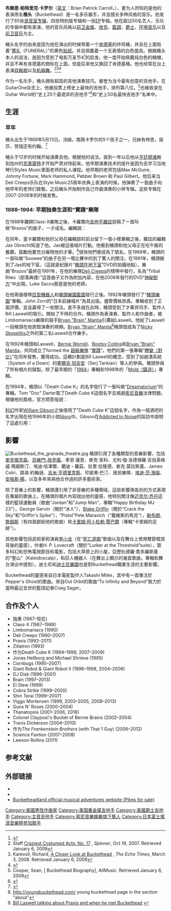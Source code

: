 {{noteTA
|1=zh-tw:布萊恩; zh-cn:布赖恩;
|2=zh-tw:卡羅; zh-cn:卡罗尔;
}}
{{Infobox musical artist
| name               = Buckethead Syracuse<br/>布赖恩·帕特里克·卡罗尔
| image              =Buckethead Syracuse.jpg
| caption            =Buckethead2011年在意大利锡拉库扎表演
| image_size         = <!-- Only for images narrower than 220 pixels -->
| background         = non_vocal_instrumentalist
| birth_name         = 布赖恩·帕特里克·卡罗尔
| alias              = Death Cube K
| birth_date         = {{birth date and age|1969|05|13|mf=y}}<ref>According to footage of the ''Binge III'' video, May 13 is Carroll's birthday. 1969 can be deduced from the December 1989 issue of ''Guitar for the Practicing Musician'', stating his age to be 20 years.</ref>
| genre              = [[前卫金属|前卫金属]]、[[前衛|前衛]]、[[实验摇滚|实验摇滚]]、[[先锋金属|先锋金属]], [[藍草音樂|藍草音樂]]
| years_active       = 1988–present
| instrument         = [[吉他|吉他]]、[[贝司|贝司]]、[[曼陀林|曼陀林]]、[[乌克丽丽|乌克丽丽]]、[[钢琴|钢琴]]、[[班卓琴|班卓琴]]、[[电子琴|电子琴]]、[[大提琴|大提琴]]
| label              = [[TDRS_Music|TDRS Music]], Hatboxghost Music, Bucketheadland, [[Avant|Avant]], Day Eight Music, [[Sony_Music_Entertainment|Sony Music Entertainment]], [[CyberOctave|CyberOctave]], Sub Meta, Metastation, City Hall, Stray, Gonervill, Catalyst Entertainment, [[Ion|Ion]], Disembodied, [[Tzadik_Records|Tzadik]], Avabella Productions, [[Serjical_Strike_Records|Serjical Strike]]
| associated_acts    = [[Colonel_Claypool's_Bucket_of_Bernie_Brains|Colonel Claypool's Bucket of Bernie Brains]], [[Guns_N'_Roses|Guns N' Roses]], [[Praxis_(band)|Praxis]], [[Serj_Tankian|Serj Tankian]], [[Deli_Creeps|Deli Creeps]], [[Science_Faxtion|Science Faxtion]], [[Cornbugs|Cornbugs]], El Stew, [[Arcana_(jazz)|Arcana]], [[Thanatopsis_(band)|Thanatopsis]], [[Primus_(band)|Primus]], [[Bill_Laswell|Bill Laswell]], [[Bootsy_Collins|Bootsy Collins]], [[Viggo_Mortensen|Viggo Mortensen]]
| website            = {{URL|http://www.bucketheadland.com/}} {{URL|http://www.bucketheadpikes.com/}}
|notable_instruments = [[Gibson_Les_Paul#Buckethead_Signature_Model|Gibson Les Paul Buckethead Signature]]<br>[[Jackson_King_V|Jackson Y2KV]]<br>[[ESP_M-II|ESP M-II]]
}}

'''布赖恩·帕特里克·卡罗尔'''（[[英文|英文]]：Brian Patrick Carroll，{{bd|1969年|5月13日||}}），更为人所知的是他的表演用名'''桶头'''（Buckethead）是一名多乐器手，并且擅长多种风格的音乐。他发行了65张[[录音室专辑|录音室专辑]]，四张特别版专辑和一张[[EP|EP]]专辑。他在超过50名艺人、乐队的专辑中都有表演，他的音乐风格以[[前卫金属|前卫金属]]、[[放克|放克]]、[[藍調|藍調]]、[[爵士|爵士]]、[[环境音乐|环境音乐]]以及[[前卫音乐|前卫音乐]]为主。

桶头名字的由来是因为他在演出的时候带着一个[[肯德基|肯德基]]的炸鸡桶，并且在上面贴着“[[葬礼|葬礼]]（FUNERAL）”的黄色[[贴纸|贴纸]]。并且佩戴着一个无表情的白色面具。根据桶头本人的说法，是因为受到了电影万圣节4<ref>{{cite web |url=http://www.mtv.com/news/articles/1458813/kurt-loder-meets-gnrs-buckethead.jhtml |title=Beneath The Bucket, Behind The Mask: Kurt Loder Meets GN'R's Buckethead - Music, Celebrity, Artist News |publisher=MTV.com |date=2002-11-21 |accessdate=2013-03-19 |archive-date=2013-05-10 |archive-url=https://web.archive.org/web/20130510180030/http://www.mtv.com/news/articles/1458813/kurt-loder-meets-gnrs-buckethead.jhtml |dead-url=no }}</ref>的启发。他一度开始佩戴纯白色的桶帽，并且不再有肯德基的商标在上面。但是后来他又换回了肯德基桶。他也经常在台上表演[[双截棍|双截棍]]以及[[机器舞|机器舞]]。<ref>Staff [http://www.spinner.com/tag/Buckethead/ Craziest Costumed Acts: No. 17] {{Webarchive|url=https://archive.is/20120917182004/www.spinner.com/tag/Buckethead/ |date=2012-09-17 }}, ''Spinner'', Oct 19, 2007. Retrieved January 6, 2009</ref><ref>Karevoll, Richard, [http://media.www.theechotimes.com/media/storage/paper347/news/2008/03/03/Ae/A.Closer.Look.At.Buckethead-3260934.shtml A Closer Look at Buckethead] {{webarchive|url=https://web.archive.org/web/20090213000144/http://media.www.theechotimes.com/media/storage/paper347/news/2008/03/03/Ae/A.Closer.Look.At.Buckethead-3260934.shtml |date=2009-02-13 }}, ''The Echo Times'', March 3, 2008. Retrieved January 6, 2009</ref><ref name=mtv>{{cite web |url = http://www.mtv.com/news/articles/1458813/20021121/guns_n_roses.jhtml |title = Beneath The Bucket, Behind The Mask: Kurt Loder Meets GN'R's Buckethead |accessdate = 2007-12-09 |author = Loder, Kurt |date = November 21, 2002 |publisher = MTV |archive-date = 2012-03-28 |archive-url = https://www.webcitation.org/66Vd5LZJm?url=http://www.mtv.com/news/articles/1458813/kurt-loder-meets-gnrs-buckethead.jhtml |dead-url = no }}</ref>

作为一名乐手，桶头拥有超高的吉他演奏技巧。被誉为当今最有创意的吉他手。在GuitarOne杂志上，他被投票上榜史上最快的吉他手，排列第八位。<ref>Cooper, Sean, [{{Allmusic|class=artist|id=p60553/biography|pure_url=yes}} Buckethead Biography], ''AllMusic''. Retrieved January 6, 2009</ref>也被收录在Guitar World的“史上25个最诡异的吉他手”<ref name="top 10">{{cite web|url = http://www.randyciak.com/guitar/top_shredders_of_all_time.htm|title = Top Shredders of All Time|accessdate = 2008-02-26|work = RandyCiak.com|deadurl = yes|archiveurl = https://web.archive.org/web/20080309115203/http://www.randyciak.com/guitar/top_shredders_of_all_time.htm|archivedate = 2008年3月9日|df = }}</ref>和“史上50名最快吉他手”名单中。

==生涯==

===早年===
桶头出生于1969年5月13日。汤姆，南茜卡罗尔的5个孩子之一，兄妹有林恩，丽莎，劳瑞还有约翰。<ref>{{Cite web |url=http://www.laverneonline.com/2009/11/09/death-taxes-and-athletic-director-tom-carroll/ |title=Tom Carroll, Buckethead's father small biography |accessdate=2013-11-06 |archive-date=2014-03-07 |archive-url=https://web.archive.org/web/20140307134550/http://www.laverneonline.com/2009/11/09/death-taxes-and-athletic-director-tom-carroll/ |dead-url=no }}</ref>

桶头于12岁的时候开始演奏吉他。根据他的说法，直到一年以后他从[[Huntington_Beach|亨廷顿滩]]搬到加州的[[Claremont|克莱蒙特]]才开始严肃对待起来。他早期演奏技术的提升是因为去学习当地琴行Styles Music里面老师的私人课程。他早期的老师包括Max McGuire, Johnny Fortune, Mark Hammond, Pebber Brown 和 Paul Gilbert。他后来当Deli Creeps乐队在Style Music25周年庆典上表演的时候，他弹奏了一首曲子向他早年的老师们致敬。之后桶头开始制作自己作曲演奏的小样专辑。这些专辑在2007-2008年的时候发售。

===1988–1994: 早期独奏生涯和“實踐”樂隊===
在1988年離開Class-X樂隊之後，卡羅爾向[[Guitar_Player|吉他手雜誌]]投稿了一首叫做“Brazos”的曲子，一夕成名。編輯說：

{{quotation|令人震驚的吉他手和貝司手，他展現了Paul Gilber演奏速度和準度，優美和諧。他用他超現實，無盡的想象力徹底改變了傳統老派金屬樂和搖滾樂的陳詞濫調。一個真正值得關注的天才，被大家稱作“桶頭”<ref>''Guitar Player'' magazine 1988</ref>}}

在同年，當卡羅爾和他的父母在編輯部的前台留下一張小樣專輯之後，雜誌的編輯Jas Obrecht知道了他。Jas被這張唱片打動。他衝到桶頭和他父母正在吃午飯的餐廳，鼓勵他要充分展現他的才華。<ref>http://youngbuckethead.com/ {{Wayback|url=http://youngbuckethead.com/ |date=20080709002835 }} young buckethead page in the section "about"</ref>很快他們便成為了朋友。在1989年，桶頭的一首叫做“Soowee”的曲子在另一場比賽中的到了驚人的關注。在1991年，桶頭搬到了Jas的地下室。（這就是紀錄片“[[Young_Buckethead|桶頭在地下室]]”DVD的拍攝地點）。樂曲“Brazos”最終在1991年，在他的樂隊[[Deli_Creeps|Deli Creeps]]的樣帶中發行，名為“Tribal Rites（部落典禮）”這首曲子又作為附加內容，在他2006年發行的DVD“[[Secret_Recipe_(Buckethead_DVD)|神秘配方]]”中出現。Luke Sacco那是是他的老師。

在他兩張樣帶[[Gaint_Robot|巨型機器人]]和[[Bucketheadlind_Blueprints|桶頭樂園藍圖]]發行之後。1992年桶頭發行了“[[Bucketheadland|桶頭樂園]]”專輯。John Zorn的“日本前線唱片”為其出版。儘管價格昂貴。專輯收到了正面評價，並且贏得了一些關注。差不多就在此時，桶頭受到了才華貝司手、製作人Bill Laswell的吸引。開始了不時的合作。桶頭作為表演者、製作人和作曲者，被Limbomaniacs樂隊的鼓手[[Bryan_Mantia|Bryan "Brain" Mantia]]引薦給Laswell。他給了Laswell一段桶頭在他房間演奏的視頻。[[Bryan_Mantia|Bryan "Brain" Mantia]]<ref>[http://www.tedkurland.com/pbuild/linkbuilder.cfm?selection=doc.271 Bill Laswell talking about Praxis and when he met Buckethead] {{webarchive|url=https://web.archive.org/web/20061215182308/http://www.tedkurland.com/pbuild/linkbuilder.cfm?selection=doc.271 |date=2006-12-15 }}</ref>桶頭很成為了[[Nicky_Skopelitis|Nicky Skopelitis]]之外的第二名Laswell合作樂手。

在1992年桶頭和Laswell，[[Bernie_Worrell|Bernie Worrell]]、[[Bootsy_Collins|Bootsy Collins]]和[[Bryan_Mantia|Bryan "Brain" Mantia]]，共同成立了formed the [[Supergroup_(music)|超級樂隊]] “[[Praxis_(band)|實踐]]”。他們的第一張專輯“[[Transmutation_(Mutatis_Mutandis)|轉變（對比）]]”在同年發售，獲得成功。這樁計劃是Bill Laswell的概念，受到了如崩潰系統（System of a Down）的[[塞爾吉·坦吉安|塞爾吉·坦吉安]]（Serj Tankian）等人的參與。桶頭參與了所有唱片的錄製。除了最早期的「[[1984_(Praxis_album)|1984]]」專輯和1998年的「[[Mold_(Praxis_album)|Mold（鑄造）]]」專輯。

在1994年，桶頭以「Death Cube K」的名字發行了一張叫做“[[Dreamatorium|Dreamatorium]]”的專輯。Tom "Doc" Darter取了Death Cube K這個名字去規避[[索尼音樂|索尼音樂]]法律問題。根據他的風格，官方問答版說：

{{quotation|很多人認為，不管怎樣，Death Cube K是另一位個體，看上去是桶頭的消極面。他戴着黑色反光面具，就好像[[Darth_Vader|Darth Vader]]。這個幽靈驚嚇着桶頭，並出現在他的噩夢中<ref>{{cite web |url=http://www.bucketheadland.com/faq/index.html#anchor1786800 |title=Buckethead FAQ v 1.0 |publisher=Bucketheadland.com |date= |accessdate=2012-02-29 |deadurl=yes |archiveurl=https://web.archive.org/web/20111230003000/http://bucketheadland.com/faq/index.html#anchor1786800 |archivedate=2011-12-30 }}</ref>}}

[[科幻|科幻]]作家[[William_Gibson|William Gibson]]之後借用了"Death Cube K”這個名字，作為一個酒吧的名字出現在他1996年的小說[[Idoru|Idoru]]中。Gibson在[[Addicted_to_Noise|Addicted to Noise]]的採訪中說明了這處引用：

{{quotation|Death Cube K 其實是一張專輯的名字，很抱歉我記不得是那個樂隊做的了，但是Bill Laswell，我不能說認識他，但是他的作品不時會流露出來友善很打動我。這個樂隊在他唱片公司的旗下。Death Cube K是他們出版專輯中一個狠毒化身的名字。當我看到它，我立刻聯想到東京的一個 Franz Kafka 主題酒吧的形象……}}

== 影響 ==
[[File:Buckethead_the_granada_theatre.jpg|thumb]]
桶頭引用了各種類型的音樂影響，包括[[迈克尔·杰克逊|麥克傑克森]]、[[百樂門-放克瘋|百樂門-放克瘋]]、孝恩·蓮恩、麥克·宣科、尤利·強·洛德保羅·吉伯英格威·瑪姆斯汀、埃迪·哈澤爾、蘭迪・羅茲、拉里·拉隆德、麥克·莫拉斯基、James Cutri、路易·約翰遜、[[吉米·亨德里克斯|吉米·亨德里克斯]]、珍妮弗·巴汀、居民樂隊、[[埃迪·范·海伦|埃迪·范·海倫]]、[[安格斯·楊|安格斯·楊]]，以及多年來與他合作過的許多藝術家。

除了音樂上的影響，桶頭還引用了非音樂的多種領域，這些影響用各別的方式表現在專屬的歌曲上。在桶頭的唱片內容說出他的靈感，他特別關注像[[迈克尔·乔丹|迈克尔·乔丹]]這樣的籃球運動員（歌曲“Jordan”和“Jump Man”，專輯“Happy Birthday MJ 23”），George Gervin（關於“冰人”），[[Blake_Griffin|Blake Griffin]]（關於“Crack the Sky”和“Griffin's Spike”），“Pistol”Pete Maravich（“戴維斯的馬克”），[[勒布朗·詹姆斯|勒布朗·詹姆斯]]（有四首獻給他的歌曲）和[[卡里姆·阿卜杜勒·賈巴爾|卡里姆·阿卜杜勒·賈巴爾]]（專輯“卡里姆的足跡”）。

其他影響包括武術家和演員[[李小龙|李小龙]]（在“[[死亡遊戲|死亡遊戲]]”歌曲以及在舞台上使用雙節棍其背後的靈感），作者H. P. Lovecraft（關於“Lurker at the Threshold”suite），眾多科幻和恐怖電視節目和電影，包括大草原上的小屋，亞歷杭德羅·喬多羅斯基的“聖山”（Kaleidoscalp），和巨人機器人（在舞台上顯示的幾首歌曲，專輯和舞台演出中提到）。迪士尼和[[迪士尼樂園|迪士尼樂園]]也是對Buckethead職業生涯的主要影響。

Buckethead的靈感來自日本電影製作人Takashi Miike，其中有一首專注於Pepper's Ghost的歌曲。來自Out Orbit的歌曲“To Infinity and Beyond”致力於當時最近去世的籃球記者Craig Sager。

== 合作及个人 ==
* 独奏 (1987–现在)
* Class-X (1987–1988)
* Limbomaniacs (1990)
* Deli Creeps (1990–2007)
* Praxis (1992–2011)
* Zillatron (1993)
* 作为Death Cube K (1994–1999, 2007–2009)
* Jonas Hellborg and Michael Shrieve (1995)
* Cornbugs (1995–2007)
* Giant Robot & Giant Robot II (1996–1998, 2004–2006)
* DJ Disk (1996–2001)
* Brain (1997–2013)
* El Stew (1999)
* Cobra Strike (1999–2000)
* Shin Terai (1999–2007)
* Viggo Mortensen (1999, 2003–2005, 2008–2013)
* Guns N' Roses (2000–2004)
* Thanatopsis (2001–2006, 2016)
* Colonel Claypool's Bucket of Bernie Brains (2002–2004)
* Travis Dickerson (2004–2010)
* 作为''The Frankenstein Brothers'' (with That 1 Guy) (2006–2012)
* Science Faxtion (2007–2008)
* Lawson Rollins (2011)

==参考文献==
{{Reflist|30em}}

==外部链接==
{{commonscat}}
* {{Official website|http://www.bucketheadland.com}}
* {{discogs artist}}
* [http://www.bucketheadpikes.com/ Bucketheadland official musical adventures website (Pikes for sale)] {{Wayback|url=http://www.bucketheadpikes.com/ |date=20210715211222 }}

{{normdaten}}
{{DEFAULTSORT:Buckethead}}
[[Category:美國男性作曲家|Category:美國男性作曲家]]
[[Category:美国重金属吉他手|Category:美国重金属吉他手]]
[[Category:美國爵士吉他手|Category:美國爵士吉他手]]
[[Category:主音吉他手|Category:主音吉他手]]
[[Category:索尼音樂娛樂旗下藝人|Category:索尼音樂娛樂旗下藝人]]
[[Category:日本富士搖滾音樂祭參加歌手|Category:日本富士搖滾音樂祭參加歌手]]